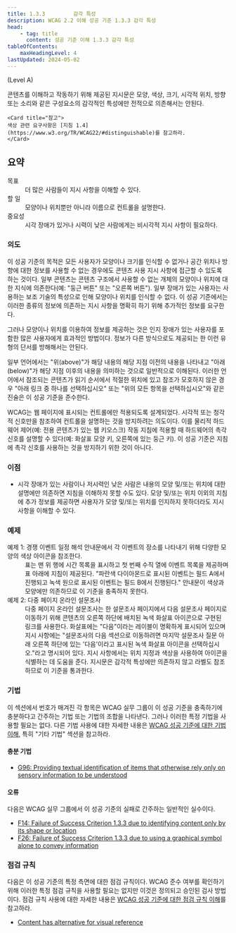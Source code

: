 ```yaml
---
title: 1.3.3         감각 특성
description: WCAG 2.2 이해 성공 기준 1.3.3 감각 특성
head:
    - tag: title
      content: 성공 기준 이해 1.3.3 감각 특성
tableOfContents:
    maxHeadingLevel: 4
lastUpdated: 2024-05-02
---
```



(Level A)

<Card title="성공 기준(SC)">
콘텐츠를 이해하고 작동하기 위해 제공된 지시문은 모양, 색상, 크기, 시각적 위치, 방향 또는 소리와 같은 구성요소의 감각적인 특성에만 전적으로 의존해서는 안된다.

    <Card title="참고">
    색상 관련 요구사항은 [지침 1.4](https://www.w3.org/TR/WCAG22/#distinguishable)를 참고하라.
    </Card>
</Card>

## 요약

<dl>
<dt>목표</dt>
<dd>더 많은 사람들이 지시 사항을 이해할 수 있다.</dd>
<dt>할 일</dt>
<dd>모양이나 위치뿐만 아니라 이름으로 컨트롤을 설명한다.</dd>
<dt>중요성</dt>
<dd>시각 장애가 있거나 시력이 낮은 사람에게는 비시각적 지시 사항이 필요하다.</dd>
</dl>

### 의도

이 성공 기준의 목적은 모든 사용자가 모양이나 크기를 인식할 수 없거나 공간 위치나 방향에 대한 정보를 사용할 수 없는 경우에도 콘텐츠 사용 지시 사항에 접근할 수 있도록 하는 것이다. 일부 콘텐츠는 콘텐츠 구조에서 사용할 수 없는 개체의 모양이나 위치에 대한 지식에 의존한다(예: "둥근 버튼" 또는 "오른쪽 버튼"). 일부 장애가 있는 사용자는 사용하는 보조 기술의 특성으로 인해 모양이나 위치를 인식할 수 없다. 이 성공 기준에서는 이러한 종류의 정보에 의존하는 지시 사항을 명확히 하기 위해 추가적인 정보를 요구한다.

그러나 모양이나 위치를 이용하여 정보를 제공하는 것은 인지 장애가 있는 사용자를 포함한 많은 사용자에게 효과적인 방법이다. 정보가 다른 방식으로도 제공되는 한 이런 유형의 단서를 방해해서는 안된다.

일부 언어에서는 "위(above)"가 해당 내용의 해당 지점 이전의 내용을 나타내고 "아래(below)"가 해당 지점 이후의 내용을 의미하는 것으로 일반적으로 이해된다. 이러한 언어에서 참조되는 콘텐츠가 읽기 순서에서 적절한 위치에 있고 참조가 모호하지 않은 경우 "아래 링크 중 하나를 선택하십시오" 또는 "위의 모든 항목을 선택하십시오"와 같은 진술은 이 성공 기준을 준수한다.

WCAG는 웹 페이지에 표시되는 컨트롤에만 적용되도록 설계되었다. 시각적 또는 청각적 신호만을 참조하여 컨트롤을 설명하는 것을 방지하려는 의도이다. 이를 물리적 하드웨어 제어(예: 전용 콘텐츠가 있는 웹 키오스크) 작동 지침에 적용할 때 하드웨어의 촉각 신호를 설명할 수 있다(예: 화살표 모양 키, 오른쪽에 있는 둥근 키). 이 성공 기준은 지침에 촉각 신호를 사용하는 것을 방지하기 위한 것이 아니다.

### 이점

*   시각 장애가 있는 사람이나 저시력인 낮은 사람은 내용의 모양 및/또는 위치에 대한 설명에만 의존하면 지침을 이해하지 못할 수도 있다. 모양 및/또는 위치 이외의 지침에 추가 정보를 제공하면 사용자가 모양 및/또는 위치를 인지하지 못하더라도 지시 사항을 이해할 수 있다.

### 예제

<dl>
    <dt>예제 1: 경쟁 이벤트 일정 해석 안내문에서 각 이벤트의 장소를 나타내기 위해 다양한 모양의 색상 아이콘을 참조한다.</dt>
    <dd>
        표는 맨 위 행에 시간 목록을 표시하고 첫 번째 수직 열에 이벤트 목록을 제공하며 표 아래에 지침이 제공된다. "파란색 다이아몬드로 표시된 이벤트는 필드 A에서 진행되고 녹색 원으로 표시된 이벤트는 필드 B에서 진행된다." 안내문이 색상과 모양에만 의존하므로 이 기준을 충족하지 못한다.
    </dd>
    <dt>예제 2: 다중 페이지 온라인 설문조사</dt>
    <dd>
        다중 페이지 온라인 설문조사는 한 설문조사 페이지에서 다음 설문조사 페이지로 이동하기 위해 콘텐츠의 오른쪽 하단에 배치된 녹색 화살표 아이콘으로 구현된 링크를 사용한다. 화살표에는 "다음"이라는 레이블이 명확하게 표시되어 있으며 지시 사항에는 "설문조사의 다음 섹션으로 이동하려면 마지막 설문조사 질문 아래 오른쪽 하단에 있는 '다음'이라고 표시된 녹색 화살표 아이콘을 선택하십시오."라고 명시되어 있다. 지시 사항에서는 위치 지정과 색상을 사용하여 아이콘을 식별하는 데 도움을 준다. 지시문은 감각적 특성에만 의존하지 않고 라벨도 참조하므로  이 기준을 통과한다.
    </dd>
</dl>

### 기법

이 섹션에서 번호가 매겨진 각 항목은 WCAG 실무 그룹이 이 성공 기준을 충족하기에 충분하다고 간주하는 기법 또는 기법의 조합을 나타낸다. 그러나 이러한 특정 기법을 사용할 필요는 없다. 다른 기법 사용에 대한 자세한 내용은 [WCAG 성공 기준에 대한 기법 이해](../understanding-techniques), 특히 "기타 기법" 섹션을 참고하라.

#### 충분 기법

*   [G96: Providing textual identification of items that otherwise rely only on sensory information to be understood](https://www.w3.org/WAI/WCAG22/Techniques/general/G96)

#### 오류

다음은 WCAG 실무 그룹에서 이 성공 기준의 실패로 간주하는 일반적인 실수이다.

*   [F14: Failure of Success Criterion 1.3.3 due to identifying content only by its shape or location](https://www.w3.org/WAI/WCAG22/Techniques/failures/F14)
*   [F26: Failure of Success Criterion 1.3.3 due to using a graphical symbol alone to convey information](https://www.w3.org/WAI/WCAG22/Techniques/failures/F26)

### 점검 규칙

다음은 이 성공 기준의 특정 측면에 대한 점검 규칙이다. WCAG 준수 여부를 확인하기 위해 이러한 특정 점검 규칙을 사용할 필요는 없지만 이것은 정의되고 승인된 검사 방법이다. 점검 규칙 사용에 대한 자세한 내용은 [WCAG 성공 기준에 대한 점검 규칙 이해](understanding-act-rules.html)를 참고하라.

*   [Content has alternative for visual reference](https://www.w3.org/WAI/standards-guidelines/act/rules/9bd38c/proposed/)

